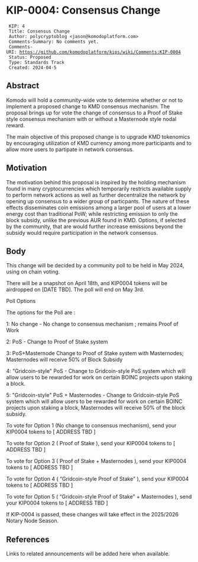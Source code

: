 = KIP-0004: Consensus Change =


  KIP: 4
  Title: Consensus Change
  Author: polycryptoblog <jason@komodoplatform.com>
  Comments-Summary: No comments yet.
  Comments-URI: https://github.com/komodoplatform/kips/wiki/Comments:KIP-0004
  Status: Proposed
  Type: Standards Track
  Created: 2024-04-5

== Abstract ==

Komodo will hold a community-wide vote to determine whether or not to implement a proposed change to KMD consensus mechanism. The proposal brings up for vote the change of consensus to a Proof of Stake style consensus mechanism with or without a Masternode style nodal reward. 

The main objective of this proposed change is to upgrade KMD tokenomics by encouraging utilization of KMD currency among more participants and to allow more users to partipate in network consensus.  

== Motivation ==

The motivation behind this proposal is inspired by the holding mechanism found in many cryptocurrencies which temporarily restricts available supply to perform network actions as well as further decentralize the network by opening up consensus to a wider group of particpants.  The nature of these effects disseminates coin emissions among a larger pool of users at a lower energy cost than traditional PoW; while restricting emission to only the block subsidy, unlike the previous AUR found in KMD.  Options, if selected by the community,  that are would further increase emissions beyond the subsidy would require participation in the network consensus.   


== Body ==

This change will be decided by a community poll to be held in May 2024, using on chain voting.

There will be a snapshot on April 18th, and KIP0004 tokens will be airdropped on [DATE TBD]. The poll will end on May 3rd.

Poll Options

The options for the Poll are :

1: No change - No change to consensus mechanism ; remains Proof of Work

2: PoS - Change to Proof of Stake system

3: PoS+Masternode Change to Proof of Stake system with Masternodes; Masternodes will receive 50% of Block Subsidy

4: "Gridcoin-style" PoS - Change to Gridcoin-style PoS system which will allow users to be rewarded for work on certain BOINC projects upon staking a block.

5: "Gridcoin-style" PoS + Masternodes - Change to Gridcoin-style PoS system which will allow users to be rewarded for work on certain BOINC projects upon staking a block,  Masternodes will receive 50% of the block subsidy.  






To vote for Option 1 (No change to consensus mechanism), send your KIP0004 tokens to [ ADDRESS TBD ]

To vote for Option 2 ( Proof of Stake ), send your KIP0004 tokens to [ ADDRESS TBD ]

To vote for Option 3 ( Proof of Stake + Masternodes ), send your KIP0004 tokens to [ ADDRESS TBD ]

To vote for Option 4 ( “Gridcoin-style Proof of Stake” ), send your KIP0004 tokens to [ ADDRESS TBD ]

To vote for Option 5 ( “Gridcoin-style Proof of Stake” + Masternodes ), send your KIP0004 tokens to [ ADDRESS TBD ]


If KIP-0004 is passed, these changes will take effect in the 2025/2026 Notary Node Season.


== References ==

Links to related announcements will be added here when available.
